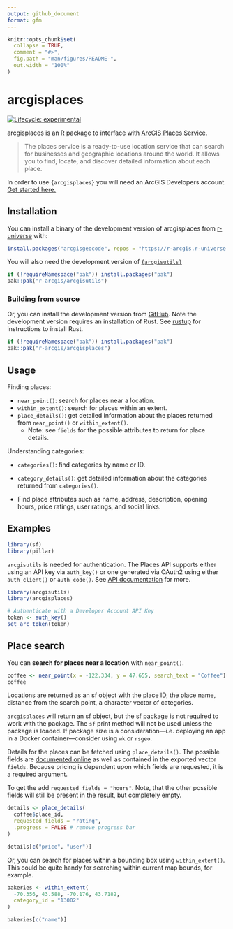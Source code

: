 ```yaml
---
output: github_document
format: gfm
---
```


<!-- README.md is generated from README.Rmd. Please edit that file -->

```r
knitr::opts_chunk$set(
  collapse = TRUE,
  comment = "#>",
  fig.path = "man/figures/README-",
  out.width = "100%"
)
```

# arcgisplaces

<!-- badges: start -->
[![Lifecycle: experimental](https://img.shields.io/badge/lifecycle-experimental-orange.svg)](https://lifecycle.r-lib.org/articles/stages.html#experimental)
<!-- badges: end -->

arcgisplaces is an R package to interface with [ArcGIS Places Service](https://developers.arcgis.com/rest/places/).

> The places service is a ready-to-use location service that can search for businesses and geographic locations around the world. It allows you to find, locate, and discover detailed information about each place.

In order to use `{arcgisplaces}` you will need an ArcGIS Developers account. [Get started here.](https://developers.arcgis.com/documentation/mapping-apis-and-services/get-started/)

## Installation

You can install a binary of the development version of arcgisplaces from [r-universe](https://r-arcgis.r-universe.dev/arcgisplaces) with:

``` r
install.packages("arcgisgeocode", repos = "https://r-arcgis.r-universe.dev")
```

You will also need the development version of [`{arcgisutils}`](https://github.com/R-ArcGIS/arcgisutils)

```r
if (!requireNamespace("pak")) install.packages("pak")
pak::pak("r-arcgis/arcgisutils")
```

### Building from source

Or, you can install the development version from [GitHub](https://github.com/r-arcgis/arcgisplaces). Note the development version requires an installation of Rust. See [rustup](https://rustup.rs/) for instructions to install Rust. 

```r
if (!requireNamespace("pak")) install.packages("pak")
pak::pak("r-arcgis/arcgisplaces")
```

## Usage

Finding places: 

- `near_point()`: search for places near a location.
- `within_extent()`: search for places within an extent.
- `place_details()`: get detailed information about the places returned from `near_point()` or `within_extent()`. 
  - Note: see `fields` for the possible attributes to return for place details.

Understanding categories: 

- `categories()`: find categories by name or ID.
- `category_details()`: get detailed information about the categories returned from `categories()`.

- Find place attributes such as name, address, description, opening hours, price ratings, user ratings, and social links.


## Examples

```r
library(sf)
library(pillar)

```

`arcgisutils` is needed for authentication. The Places API supports either using an API key via `auth_key()` or one generated via OAuth2 using either `auth_client()` or `auth_code()`. See [API documentation](https://developers.arcgis.com/rest/places/#authentication) for more.

```r
library(arcgisutils)
library(arcgisplaces)

# Authenticate with a Developer Account API Key
token <- auth_key()
set_arc_token(token)
```

## Place search 

You can **search for places near a location** with `near_point()`.

```r
coffee <- near_point(x = -122.334, y = 47.655, search_text = "Coffee")
coffee
```

Locations are returned as an sf object with the place ID, the place name, distance from the search point, a character vector of categories. 


::: callout-tip

`arcgisplaces` will return an sf object, but the sf package is not required to work with the package. The `sf` print method will not be used unless the package is loaded. If package size is a consideration—i.e. deploying an app in a Docker container—consider using `wk` or `rsgeo`.

:::

Details for the places can be fetched using `place_details()`. The possible fields are [documented online](https://developers.arcgis.com/rest/places/place-id-get/#requestedfields) as well as contained in the exported vector `fields`. Because pricing is dependent upon which fields are requested, it is a required argument. 

To get the add `requested_fields = "hours"`. Note, that the other possible fields will still be present in the result, but completely empty. 

```r
details <- place_details(
  coffee$place_id,
  requested_fields = "rating",
  .progress = FALSE # remove progress bar
)

details[c("price", "user")]
```

Or, you can search for places within a bounding box using `within_extent()`. This could be quite handy for searching within current map bounds, for example. 

```r
bakeries <- within_extent(
  -70.356, 43.588, -70.176, 43.7182,
  category_id = "13002"
)

bakeries[c("name")]
```